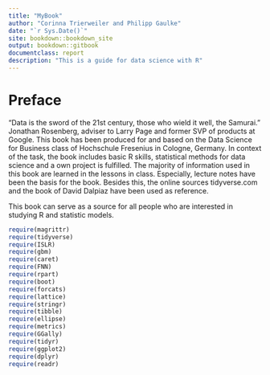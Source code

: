 ```yaml
--- 
title: "MyBook"
author: "Corinna Trierweiler and Philipp Gaulke"
date: "`r Sys.Date()`"
site: bookdown::bookdown_site
output: bookdown::gitbook
documentclass: report
description: "This is a guide for data science with R"
---
```


# Preface {-}

"Data is the sword of the 21st century, those who wield it well, the Samurai." Jonathan Rosenberg, adviser to Larry Page and former SVP of products at Google. 
This book has been produced for and based on the Data Science for Business class of Hochschule Fresenius in Cologne, Germany. In context of the task, the book includes basic R skills, statistical methods for data science and a own project is fulfilled. 
The majority of information used in this book are learned in the lessons in class. Especially, lecture notes have been the basis for the book. Besides this, the online sources  tidyverse.com and the book of David Dalpiaz have been used as reference. 

This book can serve as a source for all people who are interested in studying R and statistic models. 


```r

require(magrittr)
require(tidyverse)
require(ISLR)
require(gbm)
require(caret)
require(FNN)
require(rpart)
require(boot)
require(forcats)
require(lattice)
require(stringr)
require(tibble)
require(ellipse)
require(metrics)
require(GGally)
require(tidyr)
require(ggplot2)
require(dplyr)
require(readr)

```